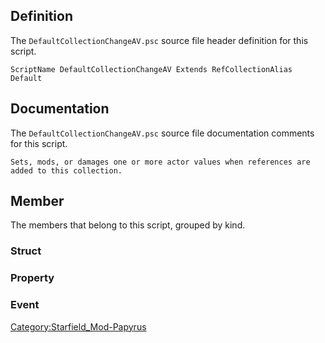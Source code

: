 {{Script_Object_Summary
| title = DefaultCollectionChangeAV
| name = [[SFM:Script-DefaultCollectionChangeAV|DefaultCollectionChangeAV]]
| extends = [[SFM:Script-RefCollectionAlias|RefCollectionAlias]] → [[SFM:Script-Alias|Alias]] → [[SFM:Script-ScriptObject|ScriptObject]]
| flags = Default
}}


== Definition ==
The <code>DefaultCollectionChangeAV.psc</code> source file header definition for this script.

<source lang="papyrus">
ScriptName DefaultCollectionChangeAV Extends RefCollectionAlias Default
</source>


== Documentation ==
The <code>DefaultCollectionChangeAV.psc</code> source file documentation comments for this script.

<source>
Sets, mods, or damages one or more actor values when references are added to this collection.
</source>


== Member ==
The members that belong to this script, grouped by kind.

=== Struct ===
{{Script_Object_Member_Summary
| title = ActorValueDatum
| script = [[SFM:Script-DefaultCollectionChangeAV|DefaultCollectionChangeAV]]
| name = [[SFM:Script-DefaultCollectionChangeAV/ActorValueDatum|ActorValueDatum]]
| kind = Struct
}}

=== Property ===
{{Script_Object_Member_Summary
| title = ActorValueData
| script = [[SFM:Script-DefaultCollectionChangeAV|DefaultCollectionChangeAV]]
| name = [[SFM:Script-DefaultCollectionChangeAV/ActorValueData|ActorValueData]]
| kind = Property
| flags = Auto Const Mandatory
| returns = ActorValueDatum[]
| documentation = Struct of actor values to be changed.
}}

=== Event ===
{{Script_Object_Member_Summary
| title = OnAliasChanged
| script = [[SFM:Script-DefaultCollectionChangeAV|DefaultCollectionChangeAV]]
| name = [[SFM:Script-DefaultCollectionChangeAV/OnAliasChanged|OnAliasChanged]]
| kind = Event
| parameters = ObjectReference akObject, bool abRemove
}}


[[Category:Starfield_Mod-Papyrus]]
